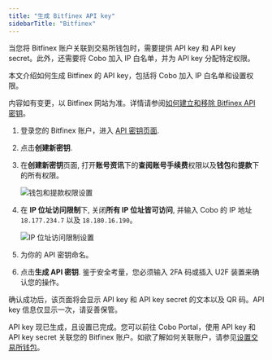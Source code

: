 ```yaml
---
title: "生成 Bitfinex API key"
sidebarTitle: "Bitfinex"
---
```


当您将 Bitfinex 账户关联到交易所钱包时，需要提供 API key 和 API key secret。此外，还需要将 Cobo 加入 IP 白名单，并为 API key 分配特定权限。

本文介绍如何生成 Bitfinex 的 API key，包括将 Cobo 加入 IP 白名单和设置权限。

<Note>内容如有变更，以 Bitfinex 网站为准。详情请参阅<a href="https://support.bitfinex.com/hc/zh-cn/articles/115003363429-%E5%A6%82%E4%BD%95%E5%BB%BA%E7%AB%8B%E5%92%8C%E7%A7%BB%E9%99%A4Bitfinex-API%E5%AF%86%E9%92%A5">如何建立和移除 Bitfinex API 密钥</a>。</Note>

1. 登录您的 Bitfinex 账户，进入 [API 密钥页面](https://setting.bitfinex.com/api).
2. 点击**创建新密钥**.
3. 在**创建新密钥**页面, 打开**账号资讯**下的**查阅账号手续费**权限以及**钱包**和**提款**下的所有权限。

    <img src="/cn/images/exchange-wallet/bitfinex_1.png" className="screenshot_full_screen" alt="钱包和提款权限设置" />

4. 在 **IP 位址访问限制**下, 关闭**所有 IP 位址皆可访问**, 并输入 Cobo 的 IP 地址 `18.177.234.7` 以及 `18.180.16.190`。

    <img src="/cn/images/exchange-wallet/bitfinex_2.png" className="screenshot_full_screen" alt="IP 位址访问限制设置" />

5. 为你的 API 密钥命名。
6. 点击**生成 API 密钥**.
    <Note>鉴于安全考量，您必须输入 2FA 码或插入 U2F 装置来确认您的操作。</Note>

确认成功后，该页面将会显示 API key 和 API key secret 的文本以及 QR 码。API key 信息仅显示一次，请妥善保管。

API key 现已生成，且设置已完成。您可以前往 Cobo Portal，使用 API key 和 API key secret 关联您的 Bitfinex 账户。如欲了解如何关联账户，请参见[设置交易所钱包](/cn/portal/exchange-wallets/set-up)。 


